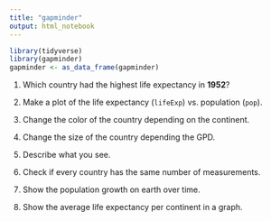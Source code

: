 ```yaml
---
title: "gapminder"
output: html_notebook
---
```


```r
library(tidyverse)
library(gapminder)
gapminder <- as_data_frame(gapminder)
```

1. Which country had the highest life expectancy in **1952**?

1. Make a plot of the life expectancy (`lifeExp`) vs. population (`pop`).

1. Change the color of the country depending on the continent.

1. Change the size of the country depending the GPD.

1. Describe what you see.

1. Check if every country has the same number of measurements.

1. Show the population growth on earth over time.

1. Show the average life expectancy per continent in a graph.
